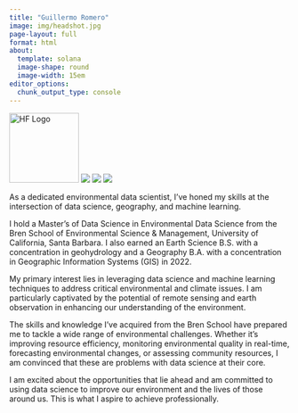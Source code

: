 ```yaml
---
title: "Guillermo Romero"
image: img/headshot.jpg
page-layout: full
format: html
about: 
  template: solana
  image-shape: round
  image-width: 15em
editor_options: 
  chunk_output_type: console
---
```


<div class="splash">
<a href="https://huggingface.co/romero61"><img src="https://raw.githubusercontent.com/romero61/romero61.github.io/main/img/hf-logo.png" alt="HF Logo" style="width: 125px;" /></a>
[![](https://img.shields.io/badge/github-%23121011.svg?style=for-the-badge&logo=github&logoColor=white)](https://github.com/romero61) [![](https://img.shields.io/badge/Gmail-EA4335?logo=gmail&logoColor=fff&style=flat)](mailto:romero61@bren.ucsb.edu) [![](https://img.shields.io/badge/LinkedIn-0A66C2?logo=linkedin&logoColor=fff&style=for-the-badge)](https://www.linkedin.com/in/romero61/)

As a dedicated environmental data scientist, I've honed my skills at the intersection of data science, geography, and machine learning.

I hold a Master's of Data Science in Environmental Data Science from the Bren School of Environmental Science & Management, University of California, Santa Barbara. I also earned an Earth Science B.S. with a concentration in geohydrology and a Geography B.A. with a concentration in Geographic Information Systems (GIS) in 2022.

My primary interest lies in leveraging data science and machine learning techniques to address critical environmental and climate issues. I am particularly captivated by the potential of remote sensing and earth observation in enhancing our understanding of the environment.

The skills and knowledge I've acquired from the Bren School have prepared me to tackle a wide range of environmental challenges. Whether it's improving resource efficiency, monitoring environmental quality in real-time, forecasting environmental changes, or assessing community resources, I am convinced that these are problems with data science at their core.

I am excited about the opportunities that lie ahead and am committed to using data science to improve our environment and the lives of those around us. This is what I aspire to achieve professionally.

<div class="splash">
